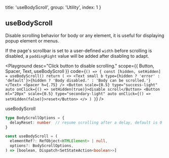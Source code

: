
  title: 'useBodyScroll',
  group: 'Utility',
  index: 1
}

## useBodyScroll

Disable scrolling behavior for body or any element, it is useful for displaying popup element or menus.

If the page's scrollbar is set to a user-defined `width` before scrolling is disabled, a `paddingRight` value will be added after disabling to adapt.

<Playground
  desc="Click button to disable scrolling."
  scope={{ Button, Spacer, Text, useBodyScroll }}
  code={`
() => {
  const [hidden, setHidden] = useBodyScroll()
  return (
    <>
      <Text small b type={hidden ? 'error' : 'default'}>{hidden ? 'Body disabled.' : 'Body can be scrolled.'}</Text>
      <Spacer h={.75} />
      <Button scale={0.5} type="success-light" auto onClick={() => setHidden(true)}>disable scroll</Button>
      <Button ml="20px" scale={0.5} type="secondary-light" auto onClick={() => setHidden(false)}>reset</Button>
    </>
  )
}
`}
/>

<Attributes edit="/pages/hooks/use-body-scroll.mdx">
<Attributes.Title>useBodyScroll</Attributes.Title>

```ts
type BodyScrollOptions = {
  delayReset: number  // resume scrolling after a delay, default is 0
}

const useBodyScroll = (
  elementRef?: RefObject<HTMLElement> | null,
  options?: BodyScrollOptions,
) => [boolean, Dispatch<SetStateAction<boolean>>]
```

</Attributes>

